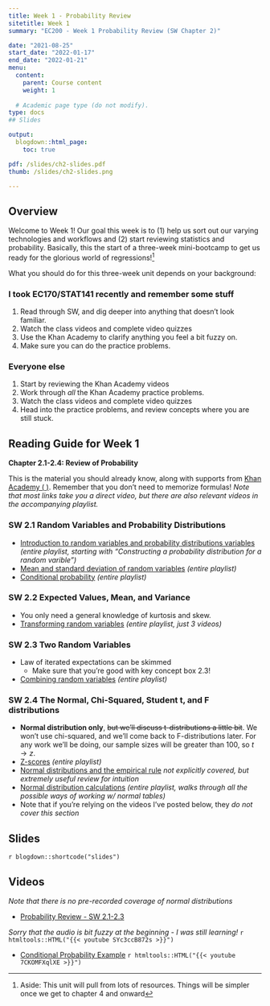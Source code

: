```yaml
---
title: Week 1 - Probability Review
sitetitle: Week 1
summary: "EC200 - Week 1 Probability Review (SW Chapter 2)"

date: "2021-08-25"
start_date: "2022-01-17"
end_date: "2022-01-21"
menu:
  content:
    parent: Course content
    weight: 1
  
  # Academic page type (do not modify).
type: docs
## Slides

output:
  blogdown::html_page:
    toc: true

pdf: /slides/ch2-slides.pdf
thumb: /slides/ch2-slides.png

---
```



## Overview

Welcome to Week 1! Our goal this week is to (1) help us sort out our varying technologies and workflows and (2) start reviewing statistics and probability. Basically, this the start of a three-week mini-bootcamp to get us ready for the glorious world of regressions!^[Aside: This unit will pull from lots of resources. Things will be simpler once we get to chapter 4 and onward]


What you should do for this three-week unit depends on your background:

### I took EC170/STAT141 recently and remember some stuff
1. Read through SW, and dig deeper into anything that doesn't look familiar. 
2. Watch the class videos and complete video quizzes
3. Use the Khan Academy to clarify anything you feel a bit fuzzy on. 
4. Make sure you can do the practice problems. 


### Everyone else
1. Start by reviewing the Khan Academy videos 
2. Work through *all* the Khan Academy practice problems. 
3. Watch the class videos  and complete video quizzes
4. Head into the practice problems, and review concepts where you are still stuck.


## Reading Guide for Week 1

**Chapter 2.1-2.4: Review of Probability**

This is the material you should already know, along with supports from [Khan Academy (<i class="fas fa-tv"> </i>)](https://www.khanacademy.org/math/ap-statistics/). Remember that you don't need to memorize formulas! *Note that most links take you a direct video, but there are also relevant videos in the accompanying playlist.*


### SW 2.1 Random Variables and Probability Distributions 
  - [<i class="fas fa-tv"> </i> Introduction to random variables and probability distributions variables ](https://www.khanacademy.org/math/ap-statistics/random-variables-ap/discrete-random-variables/v/discrete-probability-distribution) *(entire playlist, starting with "Constructing a probability distribution for a random varible")*
  - [<i class="fas fa-tv"> </i> Mean and standard deviation of random variables ](https://www.khanacademy.org/math/ap-statistics/random-variables-ap/xfb5d8e68:mean-standard-deviation-random-variables/v/expected-value-of-a-discrete-random-variable) *(entire playlist)*
   - [<i class="fas fa-tv"> </i> Conditional probability](https://www.khanacademy.org/math/ap-statistics/probability-ap/stats-conditional-probability/v/testing-independence-from-experimental-data) *(entire playlist)*

### SW 2.2 Expected Values, Mean, and Variance 
  - You only need a general knowledge of kurtosis and skew. 
  - [<i class="fas fa-tv"> </i> Transforming random variables](https://www.khanacademy.org/math/ap-statistics/random-variables-ap/transforming-random-variables/v/impact-of-scaling-and-shifting-random-variables) *(entire playlist, just 3 videos)*

### SW 2.3 Two Random Variables 
  - Law of iterated expectations can be skimmed 
	- Make sure that you're good with key concept box 2.3!
  - [<i class="fas fa-tv"> </i> Combining random variables](https://www.khanacademy.org/math/ap-statistics/random-variables-ap/combining-random-variables/v/mean-of-sum-and-difference-of-random-variables) *(entire playlist)*

### SW 2.4 The Normal, Chi-Squared, Student t, and F distributions 
  - **Normal distribution only**, ~~but we'll discuss t-distributions a little bit~~. We won’t use chi-squared, and we’ll come back to F-distributions later. For any work we'll be doing, our sample sizes will be greater than 100, so $t \rightarrow z$. 
  - [<i class="fas fa-tv"> </i> Z-scores](https://www.khanacademy.org/math/ap-statistics/density-curves-normal-distribution-ap/measuring-position/v/z-score-introduction)  *(entire playlist)*
  - [<i class="fas fa-tv"> </i> Normal distributions and the empirical rule](https://www.khanacademy.org/math/ap-statistics/density-curves-normal-distribution-ap/stats-normal-distributions/v/ck12-org-normal-distribution-problems-qualitative-sense-of-normal-distributions) *not explicitly covered, but extremely useful review for intuition*
  - [ <i class="fas fa-tv"> </i> Normal distribution calculations](https://www.khanacademy.org/math/ap-statistics/density-curves-normal-distribution-ap/normal-distributions-calculations/v/z-table-for-proportion-below) *(entire playlist, walks through all the possible ways of working w/ normal tables)*
  - Note that if you're relying on the videos I've posted below, they *do not cover this section*
    
## Slides

`r blogdown::shortcode("slides")`


## Videos

*Note that there is no pre-recorded coverage of normal distributions*

- [Probability Review - SW 2.1-2.3](https://youtu.be/SYc3ccB872s)

_Sorry that the audio is bit fuzzy at the beginning - I was still learning!_
`r htmltools::HTML("{{< youtube SYc3ccB872s >}}")`


- [Conditional Probability Example](https://youtu.be/7CKOMFXqlXE)
`r htmltools::HTML("{{< youtube 7CKOMFXqlXE >}}")`


